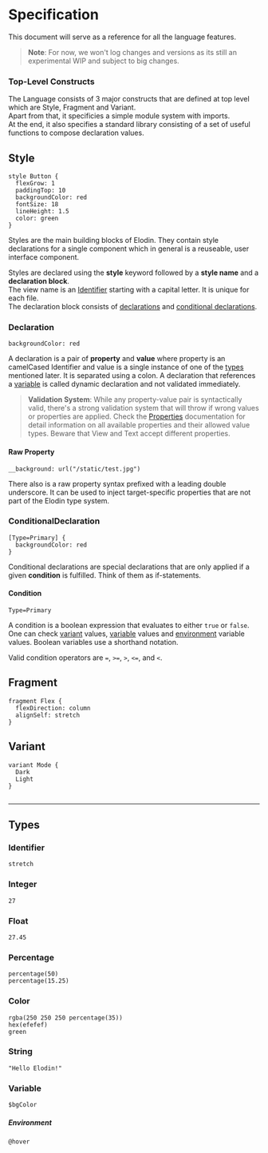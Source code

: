 

# Specification

This document will serve as a reference for all the language features.

> **Note**: For now, we won't log changes and versions as its still an experimental WIP and subject to big changes.

### Top-Level Constructs

The Language consists of 3 major constructs that are defined at top level which are Style, Fragment and Variant.  
Apart from that, it specificies a simple module system with imports.<br />
At the end, it also specifies a standard library consisting of a set of useful functions to compose declaration values.

## Style

```elodin nocopy
style Button {
  flexGrow: 1
  paddingTop: 10
  backgroundColor: red
  fontSize: 18
  lineHeight: 1.5
  color: green
}
```

Styles are the main building blocks of Elodin. They contain style declarations for a single component which in general is a reuseable, user interface component.

Styles are declared using the **style** keyword followed by a **style name** and a **declaration block**.  
The view name is an [Identifier](#identifier) starting with a capital letter. It is unique for each file.  
The declaration block consists of [declarations](#declaration) and [conditional declarations](#conditionaldeclaration).

### Declaration

```elodin nocopy
backgroundColor: red
```

A declaration is a pair of **property** and **value** where property is an camelCased Identifier and value is a single instance of one of the [types](#types) mentioned later. It is separated using a colon.
A declaration that references a [variable](#variable) is called dynamic declaration and not validated immediately.

> **Validation System**: While any property-value pair is syntactically valid, there's a strong validation system that will throw if wrong values or properties are applied. Check the [Properties](Properties.md) documentation for detail information on all available properties and their allowed value types. Beware that View and Text accept different properties.

#### Raw Property

```elodin nocopy
__background: url("/static/test.jpg")
```

There also is a raw property syntax prefixed with a leading double underscore.
It can be used to inject target-specific properties that are not part of the Elodin type system.

### ConditionalDeclaration

```elodin nocopy
[Type=Primary] {
  backgroundColor: red
}
```

Conditional declarations are special declarations that are only applied if a given **condition** is fulfilled. Think of them as if-statements.

#### Condition

```elodin nocopy
Type=Primary
```

A condition is a boolean expression that evaluates to either `true` or `false`.
One can check [variant](#variant) values, [variable](#variable) values and [environment](#environment) variable values. Boolean variables use a shorthand notation.

Valid condition operators are `=`, `>=`, `>`, `<=`, and `<`.

## Fragment

```elodin nocopy
fragment Flex {
  flexDirection: column
  alignSelf: stretch
}
```

## Variant

```elodin nocopy
variant Mode {
  Dark
  Light
}


```

---

## Types

### Identifier

```elodin nocopy
stretch
```

### Integer

```elodin nocopy
27
```

### Float

```elodin nocopy
27.45
```

### Percentage

```elodin nocopy
percentage(50)
percentage(15.25)
```

### Color

```elodin nocopy
rgba(250 250 250 percentage(35))
hex(efefef)
green
```

### String

```elodin nocopy
"Hello Elodin!"
```

### Variable

```elodin nocopy
$bgColor
```

##### Environment

```elodin nocopy
@hover
```

<!-- ## Modules

### Color

#### brighten

#### darken

### Math

#### add

#### substract

#### multiply

#### divide

#### pow

#### max

#### min -->
